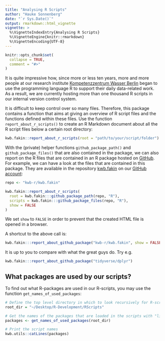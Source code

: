 ```yaml
---
title: "Analysing R Scripts"
author: "Hauke Sonnenberg"
date: "`r Sys.Date()`"
output: rmarkdown::html_vignette
vignette: >
  %\VignetteIndexEntry{Analysing R Scripts}
  %\VignetteEngine{knitr::rmarkdown}
  %\VignetteEncoding{UTF-8}
---
```


```r
knitr::opts_chunk$set(
  collapse = TRUE,
  comment = "#>"
)
```

It is quite impressive how, since more or less ten years, more and more people 
at our research institute 
[Kompetenzzentrum Wasser Berlin](http://komptenz-wasser.de) began to use
the programming language R to support their daily data-related work.
As a result, we are currently hosting more than one thousand R scripts in 
our internal version control system.

It is difficult to keep control over so many files. 
Therefore, this package contains a function that aims at giving an overview
of R script files and the functions defined within these files.
Use the function `report_about_r_scripts()` to create an R Markdown document 
about all the R script files below a certain root directory:

```r
kwb.fakin::report_about_r_scripts(root = "path/to/your/script/folder")
```

With the (private) helper functions `github_package_path()` and
`github_package_files()` that are also contained in the package, we can also 
report on the R files that are contained in an R package hosted on 
[GitHub](https://github.com).
For example, we can have a look at the files that are contained in this package.
They are available in the repository 
[kwb.fakin](https://github.com/kwb-r/kwb.fakin) on our 
[GitHub account](https://github.com/kwb-r):

```r
repo <- "kwb-r/kwb.fakin"

kwb.fakin::report_about_r_scripts(
  root = kwb.fakin:::github_package_path(repo, "R"),
  scripts = kwb.fakin:::github_package_files(repo, "R"),
  show = FALSE
)
```

We set `show` to `FALSE` in order to prevent that the created HTML file is
opened in a browser. 

A shortcut to the above call is:

```r
kwb.fakin:::report_about_github_package("kwb-r/kwb.fakin", show = FALSE)
```

It is up to you to compare with what the great guys do. Try e.g.

```r
kwb.fakin:::report_about_github_package("tidyverse/dplyr")
```

## What packages are used by our scripts?

To find out what R-packages are used in our R-scripts, you may use the 
function `get_names_of_used_packages`:

```r
# Define the top level directory in which to look recursively for R-scripts
root_dir = "~/Desktop/R-Development/RScripts"

# Get the names of the packages that are loaded in the scripts with "library()"
packages <- get_names_of_used_packages(root_dir)

# Print the script names
kwb.utils::catLines(packages)
```
